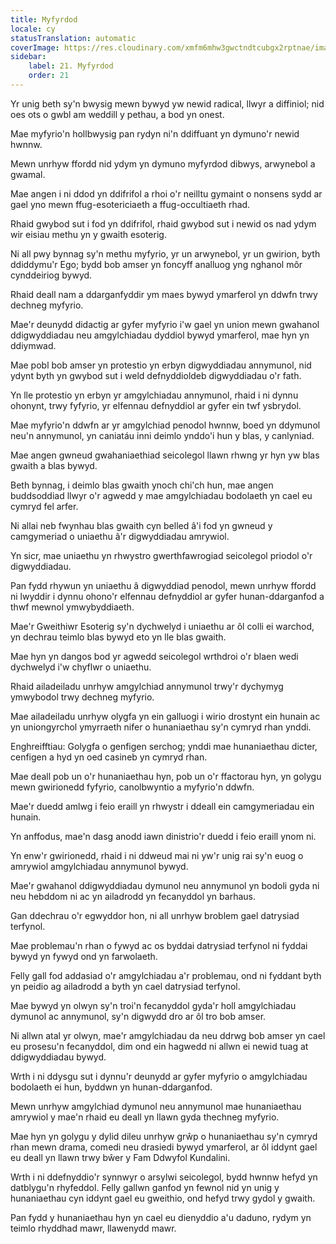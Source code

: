 ```yaml
---
title: Myfyrdod
locale: cy
statusTranslation: automatic
coverImage: https://res.cloudinary.com/xmfm6mhw3gwctndtcubgx2rptnae/image/upload/v1741354419/small_cover_la_gran_rebelion_28716e29d2.webp
sidebar:
    label: 21. Myfyrdod
    order: 21
---
```

Yr unig beth sy'n bwysig mewn bywyd yw newid radical, llwyr a diffiniol; nid oes ots o gwbl am weddill y pethau, a bod yn onest.

Mae myfyrio'n hollbwysig pan rydyn ni'n ddiffuant yn dymuno'r newid hwnnw.

Mewn unrhyw ffordd nid ydym yn dymuno myfyrdod dibwys, arwynebol a gwamal.

Mae angen i ni ddod yn ddifrifol a rhoi o'r neilltu gymaint o nonsens sydd ar gael yno mewn ffug-esotericiaeth a ffug-occultiaeth rhad.

Rhaid gwybod sut i fod yn ddifrifol, rhaid gwybod sut i newid os nad ydym wir eisiau methu yn y gwaith esoterig.

Ni all pwy bynnag sy'n methu myfyrio, yr un arwynebol, yr un gwirion, byth ddiddymu'r Ego; bydd bob amser yn foncyff analluog yng nghanol môr cynddeiriog bywyd.

Rhaid deall nam a ddarganfyddir ym maes bywyd ymarferol yn ddwfn trwy dechneg myfyrio.

Mae'r deunydd didactig ar gyfer myfyrio i'w gael yn union mewn gwahanol ddigwyddiadau neu amgylchiadau dyddiol bywyd ymarferol, mae hyn yn ddiymwad.

Mae pobl bob amser yn protestio yn erbyn digwyddiadau annymunol, nid ydynt byth yn gwybod sut i weld defnyddioldeb digwyddiadau o'r fath.

Yn lle protestio yn erbyn yr amgylchiadau annymunol, rhaid i ni dynnu ohonynt, trwy fyfyrio, yr elfennau defnyddiol ar gyfer ein twf ysbrydol.

Mae myfyrio'n ddwfn ar yr amgylchiad penodol hwnnw, boed yn ddymunol neu'n annymunol, yn caniatáu inni deimlo ynddo'i hun y blas, y canlyniad.

Mae angen gwneud gwahaniaethiad seicolegol llawn rhwng yr hyn yw blas gwaith a blas bywyd.

Beth bynnag, i deimlo blas gwaith ynoch chi'ch hun, mae angen buddsoddiad llwyr o'r agwedd y mae amgylchiadau bodolaeth yn cael eu cymryd fel arfer.

Ni allai neb fwynhau blas gwaith cyn belled â'i fod yn gwneud y camgymeriad o uniaethu â'r digwyddiadau amrywiol.

Yn sicr, mae uniaethu yn rhwystro gwerthfawrogiad seicolegol priodol o'r digwyddiadau.

Pan fydd rhywun yn uniaethu â digwyddiad penodol, mewn unrhyw ffordd ni lwyddir i dynnu ohono'r elfennau defnyddiol ar gyfer hunan-ddarganfod a thwf mewnol ymwybyddiaeth.

Mae'r Gweithiwr Esoterig sy'n dychwelyd i uniaethu ar ôl colli ei warchod, yn dechrau teimlo blas bywyd eto yn lle blas gwaith.

Mae hyn yn dangos bod yr agwedd seicolegol wrthdroi o'r blaen wedi dychwelyd i'w chyflwr o uniaethu.

Rhaid ailadeiladu unrhyw amgylchiad annymunol trwy'r dychymyg ymwybodol trwy dechneg myfyrio.

Mae ailadeiladu unrhyw olygfa yn ein galluogi i wirio drostynt ein hunain ac yn uniongyrchol ymyrraeth nifer o hunaniaethau sy'n cymryd rhan ynddi.

Enghreifftiau: Golygfa o genfigen serchog; ynddi mae hunaniaethau dicter, cenfigen a hyd yn oed casineb yn cymryd rhan.

Mae deall pob un o'r hunaniaethau hyn, pob un o'r ffactorau hyn, yn golygu mewn gwirionedd fyfyrio, canolbwyntio a myfyrio'n ddwfn.

Mae'r duedd amlwg i feio eraill yn rhwystr i ddeall ein camgymeriadau ein hunain.

Yn anffodus, mae'n dasg anodd iawn dinistrio'r duedd i feio eraill ynom ni.

Yn enw'r gwirionedd, rhaid i ni ddweud mai ni yw'r unig rai sy'n euog o amrywiol amgylchiadau annymunol bywyd.

Mae'r gwahanol ddigwyddiadau dymunol neu annymunol yn bodoli gyda ni neu hebddom ni ac yn ailadrodd yn fecanyddol yn barhaus.

Gan ddechrau o'r egwyddor hon, ni all unrhyw broblem gael datrysiad terfynol.

Mae problemau'n rhan o fywyd ac os byddai datrysiad terfynol ni fyddai bywyd yn fywyd ond yn farwolaeth.

Felly gall fod addasiad o'r amgylchiadau a'r problemau, ond ni fyddant byth yn peidio ag ailadrodd a byth yn cael datrysiad terfynol.

Mae bywyd yn olwyn sy'n troi'n fecanyddol gyda'r holl amgylchiadau dymunol ac annymunol, sy'n digwydd dro ar ôl tro bob amser.

Ni allwn atal yr olwyn, mae'r amgylchiadau da neu ddrwg bob amser yn cael eu prosesu'n fecanyddol, dim ond ein hagwedd ni allwn ei newid tuag at ddigwyddiadau bywyd.

Wrth i ni ddysgu sut i dynnu'r deunydd ar gyfer myfyrio o amgylchiadau bodolaeth ei hun, byddwn yn hunan-ddarganfod.

Mewn unrhyw amgylchiad dymunol neu annymunol mae hunaniaethau amrywiol y mae'n rhaid eu deall yn llawn gyda thechneg myfyrio.

Mae hyn yn golygu y dylid dileu unrhyw grŵp o hunaniaethau sy'n cymryd rhan mewn drama, comedi neu drasiedi bywyd ymarferol, ar ôl iddynt gael eu deall yn llawn trwy bŵer y Fam Ddwyfol Kundalini.

Wrth i ni ddefnyddio'r synnwyr o arsylwi seicolegol, bydd hwnnw hefyd yn datblygu'n rhyfeddol. Felly gallwn ganfod yn fewnol nid yn unig y hunaniaethau cyn iddynt gael eu gweithio, ond hefyd trwy gydol y gwaith.

Pan fydd y hunaniaethau hyn yn cael eu dienyddio a'u daduno, rydym yn teimlo rhyddhad mawr, llawenydd mawr.

